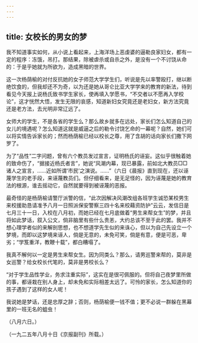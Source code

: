 ```yaml
---
---
---
```

title: 女校长的男女的梦
---



我不知道事实如何，从小说上看起来，上海洋场上恶虔婆的逼勒良家妇女，都有一定的程序：冻饿，吊打。那结果，除被虐杀或自杀之外，是没有一个不讨饶从命的：于是乎她就为所欲为，造成黑暗的世界。

这一次杨荫榆的对付反抗她的女子师范大学学生们，听说是先以率警殴打，继以断绝饮食的，但我却还不为奇，以为还是她从哥仑比亚大学学来的教育的新法，待到看见今天报上说杨氏致书学生家长，使再填入学愿书，“不交者以不愿再入学校论”，这才恍然大悟，发生无限的哀感，知道新妇女究竟还是老妇女，新方法究竟还是老方法，去光明非常辽远了。

女师大的学生，不是各省的学生么？那么故乡就多在远处，家长们怎么知道自己的女儿的境遇呢？怎么知道这就是威逼之后的勒令讨饶乞命的一幕呢？自然，她们可以将实情告诉家长的；然而杨荫榆已经以校长之尊，用了含胡的话向家长们撒下网罗了。

为了“品性”二字问题，曾有六个教员发过宣言，证明杨氏的诬妄。这似乎很触着她的致命伤了，“据接近杨氏者言”，她说“风潮内幕，现已暴露，前如北大教员□□诸人之宣言，……近如所谓‘市民’之演说。……”（六日《晨报》直到现在，还以诬蔑学生的老手段，来诬蔑教员们。但仔细看来，是无足怪的，因为诬蔑是她的教育法的根源，谁去摇动它，自然就要得到被诬蔑的恶报。

最奇怪的是杨荫榆请警厅派警的信，“此次因解决风潮改组各班学生诚恐某校男生来校援助恳请准予八月一日照派保安警察三四十名来校藉资防护”云云，发信日是七月三十一日，入校在八月初，而她已经在七月底做着“男生来帮女生”的梦，并且将如此梦话，叙入公文，倘非脑里有些什么贵恙，大约总该不至于此的罢。我并不想心理学者似的来解剖思想，也不想道学先生似的来诛心，但以为自己先设立一个梦境，而即以这梦境来诬人，倘是无意的，未免可笑，倘是有意，便是可恶，卑劣；“学笈重洋，教鞭十载”，都白糟塌了。

我真不解何以一定是男生来帮女生。因为同类么？那么，请男巡警来帮的，莫非是女巡警？给女校长代笔的，莫非是男校长么？

“对于学生品性学业，务求注重实际”，这实在是很可佩服的。但将自己夜梦里所做的事，都诬栽在别人身上，却未免和实际相差太远了。可怜的家长，怎么知道你的孩子遇到了这样的女人呢！

我说她是梦话，还是忠厚之辞；否则，杨荫榆便一钱不值；更不必说一群躲在黑幕里的一班无名的蛆虫！

（八月六日。）

（一九二五年八月十日《京报副刊》所载。）